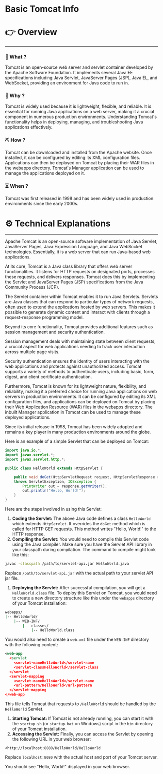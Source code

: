 # Basic Tomcat Info


# 👉 Overview

---

### 👀 What ?

Tomcat is an open-source web server and servlet container developed by the Apache Software Foundation. It implements several Java EE specifications including Java Servlet, JavaServer Pages (JSP), Java EL, and WebSocket, providing an environment for Java code to run in.


### 🧐 Why ?

Tomcat is widely used because it is lightweight, flexible, and reliable. It is essential for running Java applications on a web server, making it a crucial component in numerous production environments. Understanding Tomcat's functionality helps in deploying, managing, and troubleshooting Java applications effectively.


### ⛏️ How ?

Tomcat can be downloaded and installed from the Apache website. Once installed, it can be configured by editing its XML configuration files. Applications can then be deployed on Tomcat by placing their WAR files in the webapps directory. Tomcat's Manager application can be used to manage the applications deployed on it.


### ⏳ When ?

Tomcat was first released in 1998 and has been widely used in production environments since the early 2000s.


# ⚙️ Technical Explanations

---

Apache Tomcat is an open-source software implementation of Java Servlet, JavaServer Pages, Java Expression Language, and Java WebSocket technologies. Essentially, it is a web server that can run Java-based web applications.

At its core, Tomcat is a Java class library that offers web server functionalities. It listens for HTTP requests on designated ports, processes these requests, and delivers responses. Tomcat does this by implementing the Servlet and JavaServer Pages (JSP) specifications from the Java Community Process (JCP).

The Servlet container within Tomcat enables it to run Java Servlets. Servlets are Java classes that can respond to particular types of network requests, often used to extend the applications hosted by web servers. This makes it possible to generate dynamic content and interact with clients through a request-response programming model.

Beyond its core functionality, Tomcat provides additional features such as session management and security authentication.

Session management deals with maintaining state between client requests, a crucial aspect for web applications needing to track user interaction across multiple page visits.

Security authentication ensures the identity of users interacting with the web applications and protects against unauthorized access. Tomcat supports a variety of methods to authenticate users, including basic, form, digest, and client certificate authentication.

Furthermore, Tomcat is known for its lightweight nature, flexibility, and reliability, making it a preferred choice for running Java applications on web servers in production environments. It can be configured by editing its XML configuration files, and applications can be deployed on Tomcat by placing their Web Application Resource (WAR) files in the webapps directory. The inbuilt Manager application in Tomcat can be used to manage these deployed applications.

Since its initial release in 1998, Tomcat has been widely adopted and remains a key player in many production environments around the globe.

Here is an example of a simple Servlet that can be deployed on Tomcat:

```java
import java.io.*;
import javax.servlet.*;
import javax.servlet.http.*;

public class HelloWorld extends HttpServlet {

    public void doGet(HttpServletRequest request, HttpServletResponse response)
    throws ServletException, IOException {
        PrintWriter out = response.getWriter();
        out.println("Hello, World!");
    }
}

```

Here are the steps involved in using this Servlet:

1. **Coding the Servlet:** The above Java code defines a class `HelloWorld` which extends `HttpServlet`. It overrides the `doGet` method which is called for HTTP GET requests. This method writes "Hello, World!" to the HTTP response.
2. **Compiling the Servlet:** You would need to compile this Servlet code using the Java compiler. Make sure you have the Servlet API library in your classpath during compilation. The command to compile might look like this:

```bash
javac -classpath /path/to/servlet-api.jar HelloWorld.java

```

Replace `/path/to/servlet-api.jar` with the actual path to your servlet API jar file.

1. **Deploying the Servlet:** After successful compilation, you will get a `HelloWorld.class` file. To deploy this Servlet on Tomcat, you would need to create a new directory structure like this under the `webapps` directory of your Tomcat installation:

```bash
webapps/
|-- HelloWorld/
    |-- WEB-INF/
        |-- classes/
            |-- HelloWorld.class

```

You would also need to create a `web.xml` file under the `WEB-INF` directory with the following content:

```xml
<web-app
  <servlet
    <servlet-nameHelloWorld</servlet-name
    <servlet-classHelloWorld</servlet-class
  </servlet
  <servlet-mapping
    <servlet-nameHelloWorld</servlet-name
    <url-pattern/HelloWorld</url-pattern
  </servlet-mapping
</web-app

```

This file tells Tomcat that requests to `/HelloWorld` should be handled by the `HelloWorld` Servlet.

1. **Starting Tomcat:** If Tomcat is not already running, you can start it with the `startup.sh` (or `startup.bat` on Windows) script in the `bin` directory of your Tomcat installation.
2. **Accessing the Servlet:** Finally, you can access the Servlet by opening the following URL in your web browser:

```
<http://localhost:8080/HelloWorld/HelloWorld

```

Replace `localhost:8080` with the actual host and port of your Tomcat server.

You should see "Hello, World!" displayed in your web browser.
